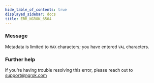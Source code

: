 ```yaml
---
hide_table_of_contents: true
displayed_sidebar: docs
title: ERR_NGROK_6504
---
```


### Message

Metadata is limited to `MAX` characters; you have entered `VAL` characters.

<ErrorDetails />

### Further help

If you're having trouble resolving this error, please reach out to [support@ngrok.com](mailto:support@ngrok.com?subject=Help%20with%20ERR_NGROK_6504)
